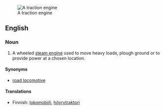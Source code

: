 {{wikipedia}}
[[Image:CASE Black Lady vr.jpg|thumb|A traction engine]]
==English==

===Noun===
{{en-noun|sg=[[traction]] [[engine]]}}

# A wheeled [[steam engine]] used to move heavy loads, plough ground or to provide power at a chosen location.

====Synonyms====
*[[road locomotive]]

====Translations====
{{trans-top}}
*Finnish: [[lokomobiili]], [[höyrytraktori]]
{{trans-bottom}}